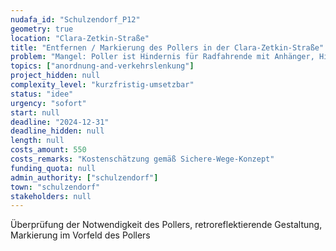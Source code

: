 ```yaml
---
nudafa_id: "Schulzendorf_P12"
geometry: true
location: "Clara-Zetkin-Straße"
title: "Entfernen / Markierung des Pollers in der Clara-Zetkin-Straße"
problem: "Mangel: Poller ist Hindernis für Radfahrende mit Anhänger, Hindernis für mobilitätseingeschränkte Personen"
topics: ["anordnung-and-verkehrslenkung"]
project_hidden: null
complexity_level: "kurzfristig-umsetzbar"
status: "idee"
urgency: "sofort"
start: null
deadline: "2024-12-31"
deadline_hidden: null
length: null
costs_amount: 550
costs_remarks: "Kostenschätzung gemäß Sichere-Wege-Konzept"
funding_quota: null
admin_authority: ["schulzendorf"]
town: "schulzendorf"
stakeholders: null
---
```

Überprüfung der Notwendigkeit des Pollers, retroreflektierende Gestaltung, Markierung im Vorfeld des Pollers

